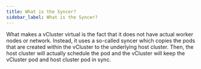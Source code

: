 ```yaml
---
title: What is the Syncer?
sidebar_label: What is the Syncer?
---
```


What makes a vCluster virtual is the fact that it does not have actual worker nodes or network. Instead, it uses a so-called syncer which copies the pods that are created within the vCluster to the underlying host cluster. Then, the host cluster will actually schedule the pod and the vCluster will keep the vCluster pod and host cluster pod in sync.